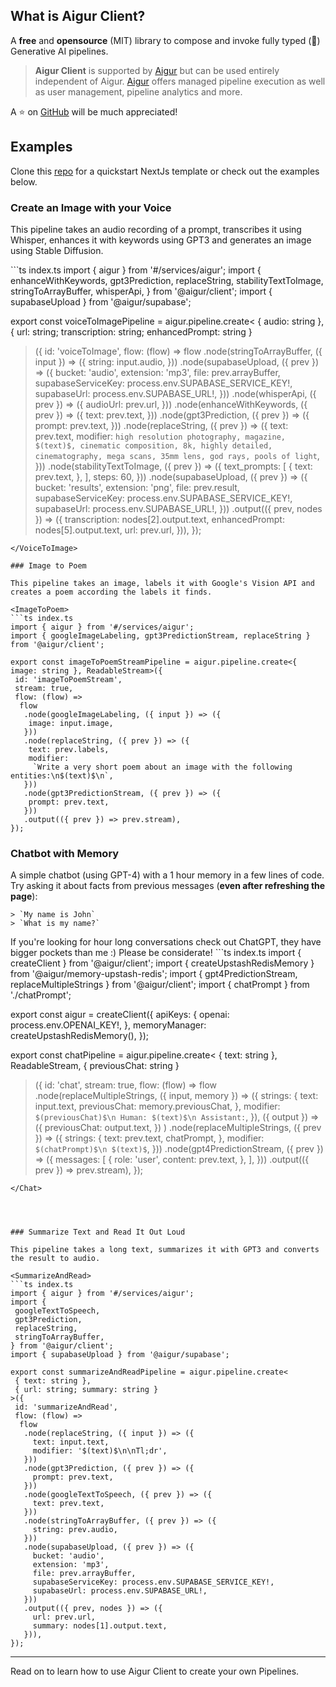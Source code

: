 
## What is Aigur Client?

A **free** and **opensource** (MIT) library to compose and invoke fully typed (🎉) Generative AI pipelines.

> **Aigur Client** is supported by [Aigur](https://aigur.dev) but can be used entirely independent of Aigur.
> [Aigur](https://aigur.dev) offers managed pipeline execution as well as user management, pipeline analytics and more.

A ⭐ on [GitHub](https://github.com/weareaigur/client) will be much appreciated!

## Examples

Clone this [repo](https://github.com/WeAreAigur/client-template) for a quickstart NextJs template or check out the examples below.


### Create an Image with your Voice

This pipeline takes an audio recording of a prompt, transcribes it using Whisper, enhances it with keywords using GPT3 and generates an image using Stable Diffusion.

<VoiceToImage>
```ts index.ts
import { aigur } from '#/services/aigur';
import {
  enhanceWithKeywords,
  gpt3Prediction,
  replaceString,
  stabilityTextToImage,
  stringToArrayBuffer,
  whisperApi,
} from '@aigur/client';
import { supabaseUpload } from '@aigur/supabase';

export const voiceToImagePipeline = aigur.pipeline.create<
  { audio: string },
  { url: string; transcription: string; enhancedPrompt: string }
>({
  id: 'voiceToImage',
  flow: (flow) =>
    flow
      .node(stringToArrayBuffer, ({ input }) => ({
        string: input.audio,
      }))
      .node(supabaseUpload, ({ prev }) => ({
        bucket: 'audio',
        extension: 'mp3',
        file: prev.arrayBuffer,
        supabaseServiceKey: process.env.SUPABASE_SERVICE_KEY!,
        supabaseUrl: process.env.SUPABASE_URL!,
      }))
      .node(whisperApi, ({ prev }) => ({
        audioUrl: prev.url,
      }))
      .node(enhanceWithKeywords, ({ prev }) => ({
        text: prev.text,
      }))
      .node(gpt3Prediction, ({ prev }) => ({
        prompt: prev.text,
      }))
      .node(replaceString, ({ prev }) => ({
        text: prev.text,
        modifier: `high resolution photography, magazine, $(text)$, cinematic composition, 8k, highly detailed, cinematography, mega scans, 35mm lens, god rays, pools of light`,
      }))
      .node(stabilityTextToImage, ({ prev }) => ({
        text_prompts: [
          {
            text: prev.text,
          },
        ],
        steps: 60,
      }))
      .node(supabaseUpload, ({ prev }) => ({
        bucket: 'results',
        extension: 'png',
        file: prev.result,
        supabaseServiceKey: process.env.SUPABASE_SERVICE_KEY!,
        supabaseUrl: process.env.SUPABASE_URL!,
      }))
      .output(({ prev, nodes }) => ({
        transcription: nodes[2].output.text,
        enhancedPrompt: nodes[5].output.text,
        url: prev.url,
      })),
});
```
</VoiceToImage>

### Image to Poem

This pipeline takes an image, labels it with Google's Vision API and creates a poem according the labels it finds.

<ImageToPoem>
```ts index.ts
import { aigur } from '#/services/aigur';
import { googleImageLabeling, gpt3PredictionStream, replaceString } from '@aigur/client';

export const imageToPoemStreamPipeline = aigur.pipeline.create<{ image: string }, ReadableStream>({
 id: 'imageToPoemStream',
 stream: true,
 flow: (flow) =>
  flow
   .node(googleImageLabeling, ({ input }) => ({
    image: input.image,
   }))
   .node(replaceString, ({ prev }) => ({
    text: prev.labels,
    modifier:
     `Write a very short poem about an image with the following entities:\n$(text)$\n`,
   }))
   .node(gpt3PredictionStream, ({ prev }) => ({
    prompt: prev.text,
   }))
   .output(({ prev }) => prev.stream),
});
```
</ImageToPoem>

### Chatbot with Memory

A simple chatbot (using GPT-4) with a 1 hour memory in a few lines of code. Try asking it about facts from previous messages (**even after refreshing the page**):

```
> `My name is John`
> `What is my name?`
```

<Callout>
  If you're looking for hour long conversations check out ChatGPT, they have bigger pockets than me :)
  Please be considerate!
</Callout>

<Chat>
```ts index.ts
import { createClient } from '@aigur/client';
import { createUpstashRedisMemory } from '@aigur/memory-upstash-redis';
import { gpt4PredictionStream, replaceMultipleStrings } from '@aigur/client';
import { chatPrompt } from './chatPrompt';

export const aigur = createClient({
 apiKeys: {
  openai: process.env.OPENAI_KEY!,
 },
 memoryManager: createUpstashRedisMemory(),
});


export const chatPipeline = aigur.pipeline.create<
 { text: string },
 ReadableStream,
 { previousChat: string }
>({
 id: 'chat',
 stream: true,
 flow: (flow) =>
  flow
   .node(replaceMultipleStrings, ({ input, memory }) => ({
     strings: {
      text: input.text,
      previousChat: memory.previousChat,
     },
     modifier: `$(previousChat)$\n Human: $(text)$\n Assistant:`,
    }), ({ output }) => ({
     previousChat: output.text,
    })
   )
   .node(replaceMultipleStrings, ({ prev }) => ({
    strings: {
     text: prev.text,
     chatPrompt,
    },
    modifier: `$(chatPrompt)$\n $(text)$`,
   }))
   .node(gpt4PredictionStream, ({ prev }) => ({
    messages: [
     {
      role: 'user',
      content: prev.text,
     },
    ],
   }))
   .output(({ prev }) => prev.stream),
});

```
</Chat>




### Summarize Text and Read It Out Loud

This pipeline takes a long text, summarizes it with GPT3 and converts the result to audio.

<SummarizeAndRead>
```ts index.ts
import { aigur } from '#/services/aigur';
import {
 googleTextToSpeech,
 gpt3Prediction,
 replaceString,
 stringToArrayBuffer,
} from '@aigur/client';
import { supabaseUpload } from '@aigur/supabase';

export const summarizeAndReadPipeline = aigur.pipeline.create<
 { text: string },
 { url: string; summary: string }
>({
 id: 'summarizeAndRead',
 flow: (flow) =>
  flow
   .node(replaceString, ({ input }) => ({
     text: input.text,
     modifier: '$(text)$\n\nTl;dr',
   }))
   .node(gpt3Prediction, ({ prev }) => ({
     prompt: prev.text,
   }))
   .node(googleTextToSpeech, ({ prev }) => ({
     text: prev.text,
   }))
   .node(stringToArrayBuffer, ({ prev }) => ({
     string: prev.audio,
   }))
   .node(supabaseUpload, ({ prev }) => ({
     bucket: 'audio',
     extension: 'mp3',
     file: prev.arrayBuffer,
     supabaseServiceKey: process.env.SUPABASE_SERVICE_KEY!,
     supabaseUrl: process.env.SUPABASE_URL!,
   }))
   .output(({ prev, nodes }) => ({
     url: prev.url,
     summary: nodes[1].output.text,
   })),
});
```
</SummarizeAndRead>


--- 
Read on to learn how to use Aigur Client to create your own Pipelines.